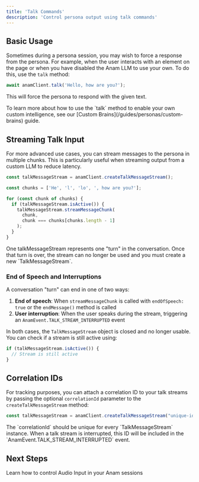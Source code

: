 ```yaml
---
title: 'Talk Commands'
description: 'Control persona output using talk commands'
---
```


## Basic Usage

Sometimes during a persona session, you may wish to force a response from the persona. For example, when the user interacts with an element on the page or when you have disabled the Anam LLM to use your own. To do this, use the `talk` method: 

```typescript
await anamClient.talk('Hello, how are you?');
```

This will force the persona to respond with the given text.

<Note>
  To learn more about how to use the `talk` method to enable your own custom intelligence, see our [Custom Brains](/guides/personas/custom-brains) guide.
</Note>

## Streaming Talk Input

For more advanced use cases, you can stream messages to the persona in multiple chunks. This is particularly useful when streaming output from a custom LLM to reduce latency.

```typescript
const talkMessageStream = anamClient.createTalkMessageStream();

const chunks = ['He', 'l', 'lo', ', how are you?'];

for (const chunk of chunks) {
  if (talkMessageStream.isActive()) {
    talkMessageStream.streamMessageChunk(
      chunk,
      chunk === chunks[chunks.length - 1]
    );
  }
}
```
<Note>
  One talkMessageStream represents one "turn" in the conversation. Once that turn is over, the stream can no longer be used and you must create a new `TalkMessageStream`.
</Note>

### End of Speech and Interruptions

A conversation "turn" can end in one of two ways:

1. **End of speech**: When `streamMessageChunk` is called with `endOfSpeech: true` or the `endMessage()` method is called
2. **User interruption**: When the user speaks during the stream, triggering an `AnamEvent.TALK_STREAM_INTERRUPTED` event

In both cases, the `TalkMessageStream` object is closed and no longer usable. You can check if a stream is still active using:
```typescript
if (talkMessageStream.isActive()) {
  // Stream is still active
}
```

## Correlation IDs

For tracking purposes, you can attach a correlation ID to your talk streams by passing the optional `correlationId` parameter to the `createTalkMessageStream` method:
```typescript
const talkMessageStream = anamClient.createTalkMessageStream("unique-id-123");
```

<Note>
  The `correlationId` should be unique for every `TalkMessageStream` instance. When a talk stream is interrupted, this ID will be included in the `AnamEvent.TALK_STREAM_INTERRUPTED` event.
</Note>

## Next Steps

<Card title="Audio Control" icon="volume" href="/sdk-reference/audio-control">
  Learn how to control Audio Input in your Anam sessions
</Card>